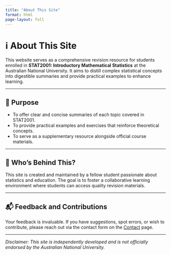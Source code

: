 ```yaml
---
title: "About This Site"
format: html
page-layout: full
---
```


# ℹ️ About This Site

This website serves as a comprehensive revision resource for students enrolled in **STAT2001: Introductory Mathematical Statistics** at the Australian National University. It aims to distill complex statistical concepts into digestible summaries and provide practical examples to enhance learning.

---

## 🎯 Purpose

- To offer clear and concise summaries of each topic covered in STAT2001.
- To provide practical examples and exercises that reinforce theoretical concepts.
- To serve as a supplementary resource alongside official course materials.

---

## 👤 Who's Behind This?

This site is created and maintained by a fellow student passionate about statistics and education. The goal is to foster a collaborative learning environment where students can access quality revision materials.

---

## 📬 Feedback and Contributions

Your feedback is invaluable. If you have suggestions, spot errors, or wish to contribute, please reach out via the contact form on the [Contact](contact.qmd) page.

---

*Disclaimer: This site is independently developed and is not officially endorsed by the Australian National University.*
